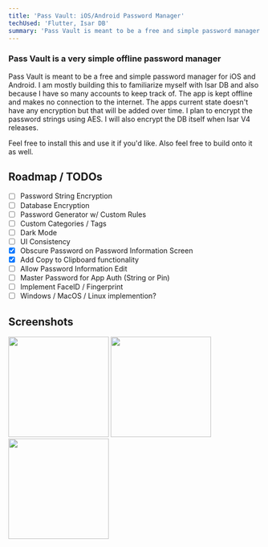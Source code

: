 ```yaml
---
title: 'Pass Vault: iOS/Android Password Manager'
techUsed: 'Flutter, Isar DB'
summary: 'Pass Vault is meant to be a free and simple password manager for iOS and Android. I am mostly building this to familiarize myself with Isar DB and also because I have so many accounts to keep track of. '
---
```


### Pass Vault is a very simple offline password manager

Pass Vault is meant to be a free and simple password manager for iOS and Android. I am mostly building this to familiarize myself with Isar DB and also because I have so many accounts to keep track of. The app is kept offline and makes no connection to the internet. The apps current state doesn't have any encryption but that will be added over time. I plan to encrypt the password strings using AES. I will also encrypt the DB itself when Isar V4 releases.

Feel free to install this and use it if you'd like. Also feel free to build onto it as well.

## Roadmap / TODOs
- [ ] Password String Encryption
- [ ] Database Encryption
- [ ] Password Generator w/ Custom Rules
- [ ] Custom Categories / Tags
- [ ] Dark Mode
- [ ] UI Consistency
- [x] Obscure Password on Password Information Screen
- [x] Add Copy to Clipboard functionality
- [ ] Allow Password Information Edit
- [ ] Master Password for App Auth (String or Pin)
- [ ] Implement FaceID / Fingerprint
- [ ] Windows / MacOS / Linux implemention?

## Screenshots
<div className="flex flex-row gap-3">
<img src="https://github.com/er-lo/password_manager/assets/93694994/ad78875e-f883-428e-bdfe-1ca172cb5bb4" width="200"></img>
<img src="https://github.com/er-lo/password_manager/assets/93694994/863ceaf7-a6cf-4513-8c37-25daa256d8c6" width="200"></img>
<img src="https://github.com/er-lo/password_manager/assets/93694994/f8779839-1090-4232-b79e-429b02f1985d" width="200"></img>
</div>